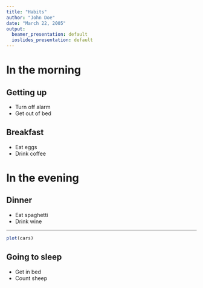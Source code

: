 ```yaml
---
title: "Habits"
author: "John Doe"
date: "March 22, 2005"
output:
  beamer_presentation: default
  ioslides_presentation: default
---
```


# In the morning

## Getting up

- Turn off alarm
- Get out of bed

## Breakfast

- Eat eggs
- Drink coffee

# In the evening

## Dinner

- Eat spaghetti
- Drink wine

---

```r
plot(cars)
```

## Going to sleep

- Get in bed
- Count sheep